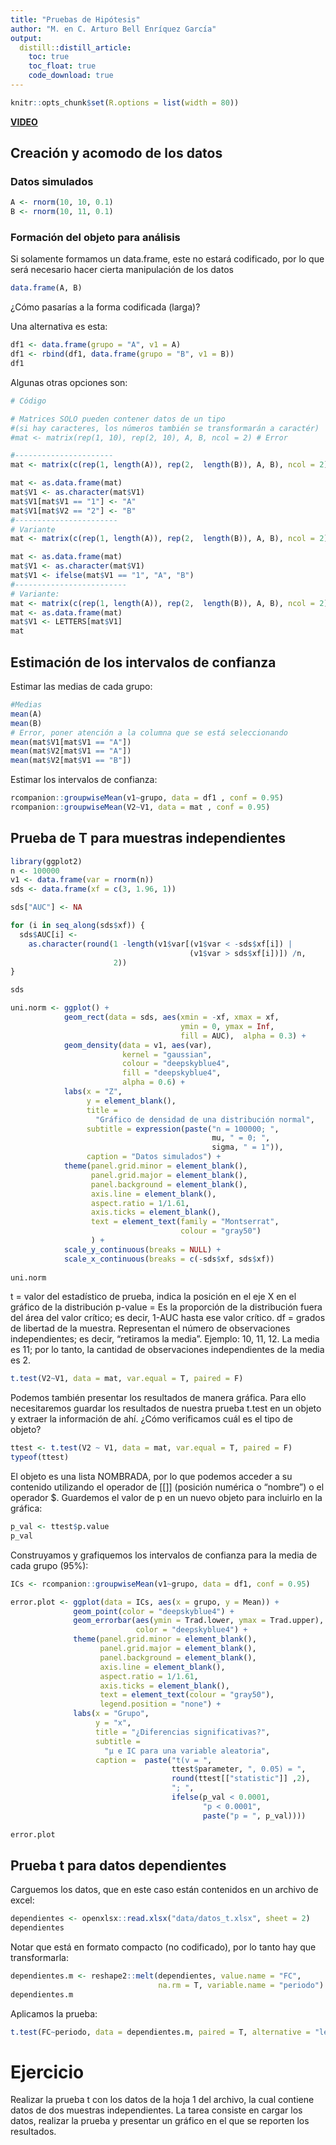 ```yaml
---
title: "Pruebas de Hipótesis"
author: "M. en C. Arturo Bell Enríquez García"
output: 
  distill::distill_article:
    toc: true
    toc_float: true
    code_download: true
---
```


```r
knitr::opts_chunk$set(R.options = list(width = 80))
```


**[VIDEO](https://youtu.be/z1XswZD_f_Q)**

## Creación y acomodo de los datos
### Datos simulados

```r
A <- rnorm(10, 10, 0.1)
B <- rnorm(10, 11, 0.1)
```

### Formación del objeto para análisis

Si solamente formamos un data.frame, este no estará codificado, por lo que será necesario hacer cierta manipulación de los datos

```r
data.frame(A, B)
```

¿Cómo pasarías a la forma codificada (larga)?

Una alternativa es esta:

```r
df1 <- data.frame(grupo = "A", v1 = A)
df1 <- rbind(df1, data.frame(grupo = "B", v1 = B))
df1
```

Algunas otras opciones son:

```r
# Código

# Matrices SOLO pueden contener datos de un tipo
#(si hay caracteres, los números también se transformarán a caractér)
#mat <- matrix(rep(1, 10), rep(2, 10), A, B, ncol = 2) # Error

#----------------------
mat <- matrix(c(rep(1, length(A)), rep(2,  length(B)), A, B), ncol = 2)

mat <- as.data.frame(mat)
mat$V1 <- as.character(mat$V1)
mat$V1[mat$V1 == "1"] <- "A"
mat$V1[mat$V2 == "2"] <- "B"
#-----------------------
# Variante
mat <- matrix(c(rep(1, length(A)), rep(2,  length(B)), A, B), ncol = 2)

mat <- as.data.frame(mat)
mat$V1 <- as.character(mat$V1)
mat$V1 <- ifelse(mat$V1 == "1", "A", "B")
#-------------------------
# Variante:
mat <- matrix(c(rep(1, length(A)), rep(2,  length(B)), A, B), ncol = 2)
mat <- as.data.frame(mat)
mat$V1 <- LETTERS[mat$V1]
mat

```

## Estimación de los intervalos de confianza
Estimar las medias de cada grupo:

```r
#Medias
mean(A)
mean(B)
# Error, poner atención a la columna que se está seleccionando
mean(mat$V1[mat$V1 == "A"])
mean(mat$V2[mat$V1 == "A"])
mean(mat$V2[mat$V1 == "B"])
```

Estimar los intervalos de confianza:

```r
rcompanion::groupwiseMean(v1~grupo, data = df1 , conf = 0.95)
rcompanion::groupwiseMean(V2~V1, data = mat , conf = 0.95)
```

## Prueba de T para muestras independientes

```r
library(ggplot2)
n <- 100000
v1 <- data.frame(var = rnorm(n))
sds <- data.frame(xf = c(3, 1.96, 1))

sds["AUC"] <- NA

for (i in seq_along(sds$xf)) {
  sds$AUC[i] <-
    as.character(round(1 -length(v1$var[(v1$var < -sds$xf[i]) |
                                        (v1$var > sds$xf[i])]) /n,
                       2))
}

sds

uni.norm <- ggplot() + 
            geom_rect(data = sds, aes(xmin = -xf, xmax = xf, 
                                      ymin = 0, ymax = Inf, 
                                      fill = AUC),  alpha = 0.3) +
            geom_density(data = v1, aes(var),
                         kernel = "gaussian", 
                         colour = "deepskyblue4",
                         fill = "deepskyblue4", 
                         alpha = 0.6) +
            labs(x = "Z",
                 y = element_blank(),
                 title =
                   "Gráfico de densidad de una distribución normal",
                 subtitle = expression(paste("n = 100000; ",
                                             mu, " = 0; ",
                                             sigma, " = 1")),
                 caption = "Datos simulados") +
            theme(panel.grid.minor = element_blank(),
                  panel.grid.major = element_blank(),
                  panel.background = element_blank(),
                  axis.line = element_blank(),
                  aspect.ratio = 1/1.61,
                  axis.ticks = element_blank(),
                  text = element_text(family = "Montserrat",
                                      colour = "gray50")
                  ) +
            scale_y_continuous(breaks = NULL) +
            scale_x_continuous(breaks = c(-sds$xf, sds$xf))
            
uni.norm
```

t = valor del estadístico de prueba, indica la posición en el eje X en el gráfico de la distribución
p-value = Es la proporción de la distribución fuera del área del valor crítico; es decir, 1-AUC hasta ese valor crítico.
df = grados de libertad de la muestra. Representan el número de observaciones independientes; es decir, "retiramos la media". Ejemplo: 10, 11, 12. La media es 11; por lo tanto, la cantidad de observaciones independientes de la media es 2.

```r
t.test(V2~V1, data = mat, var.equal = T, paired = F)
```

Podemos también presentar los resultados de manera gráfica. Para ello necesitaremos guardar los resultados de nuestra prueba t.test en un objeto y extraer la información de ahí. ¿Cómo verificamos cuál es el tipo de objeto?

```r
ttest <- t.test(V2 ~ V1, data = mat, var.equal = T, paired = F)
typeof(ttest)
```

El objeto es una lista NOMBRADA, por lo que podemos acceder a su contenido utilizando el operador de [[]] (posición numérica o "nombre") o el operador $. Guardemos el valor de p en un nuevo objeto para incluirlo en la gráfica:

```r
p_val <- ttest$p.value
p_val
```

Construyamos y grafiquemos los intervalos de confianza para la media de cada grupo (95%):

```r
ICs <- rcompanion::groupwiseMean(v1~grupo, data = df1, conf = 0.95)

error.plot <- ggplot(data = ICs, aes(x = grupo, y = Mean)) +
              geom_point(color = "deepskyblue4") + 
              geom_errorbar(aes(ymin = Trad.lower, ymax = Trad.upper),
                            color = "deepskyblue4") +
              theme(panel.grid.minor = element_blank(),
                    panel.grid.major = element_blank(),
                    panel.background = element_blank(),
                    axis.line = element_blank(),
                    aspect.ratio = 1/1.61,
                    axis.ticks = element_blank(),
                    text = element_text(colour = "gray50"),
                    legend.position = "none") +
              labs(x = "Grupo",
                   y = "x",
                   title = "¿Diferencias significativas?",
                   subtitle = 
                     "µ e IC para una variable aleatoria",
                   caption =  paste("t(v = ",
                                    ttest$parameter, ", 0.05) = ",
                                    round(ttest[["statistic"]] ,2), 
                                    "; ",
                                    ifelse(p_val < 0.0001,
                                           "p < 0.0001",
                                           paste("p = ", p_val))))
              
error.plot
```


## Prueba t para datos dependientes
Carguemos los datos, que en este caso están contenidos en un archivo de excel:

```r
dependientes <- openxlsx::read.xlsx("data/datos_t.xlsx", sheet = 2)
dependientes
```

Notar que está en formato compacto (no codificado), por lo tanto hay que transformarla:

```r
dependientes.m <- reshape2::melt(dependientes, value.name = "FC",
                                 na.rm = T, variable.name = "periodo")
dependientes.m
```

Aplicamos la prueba:

```r
t.test(FC~periodo, data = dependientes.m, paired = T, alternative = "less")
```

# Ejercicio

Realizar la prueba t con los datos de la hoja 1 del archivo, la cual contiene datos de dos muestras independientes. La tarea consiste en cargar los datos, realizar la prueba y presentar un gráfico en el que se reporten los resultados.
